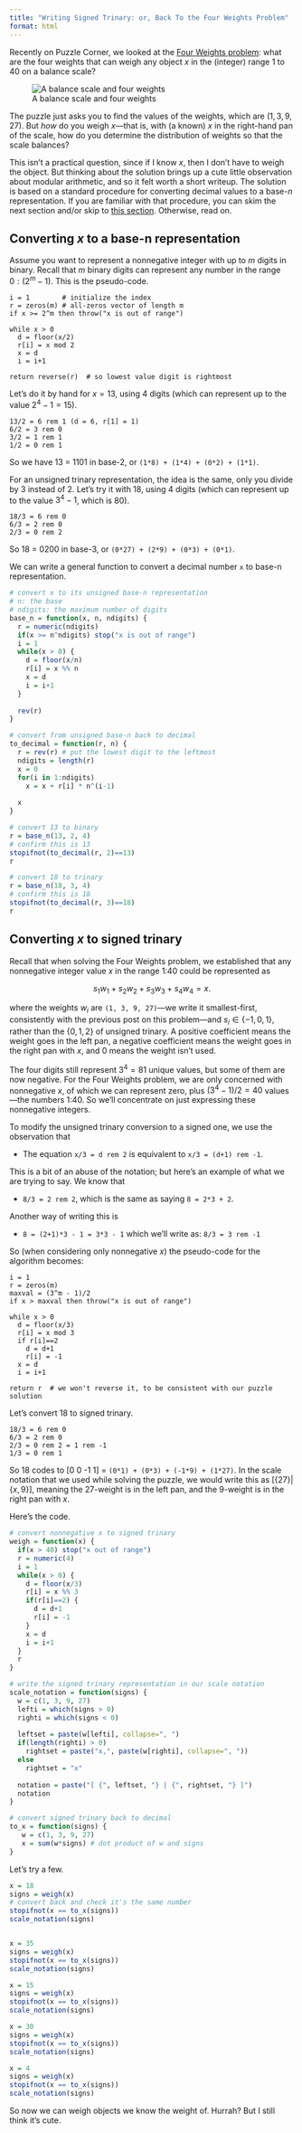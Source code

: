 ```yaml
---
title: "Writing Signed Trinary: or, Back To the Four Weights Problem"
format: html
---
```


Recently on Puzzle Corner, we looked at the [Four Weights problem](https://rworks.dev/posts/four-weights/): what are the four weights that can weigh any object $x$ in the (integer) range 1 to 40 on a balance scale?

![A balance scale and four weights](four-weights.jpg){fig-alt="A balance scale and four weights. source: Internet Archive"}

The puzzle just asks you to find the values of the weights, which are $(1, 3, 9, 27)$. But *how* do you weigh $x$---that is, with (a known) $x$ in the right-hand pan of the scale, how do you determine the distribution of weights so that the scale balances?

This isn't a practical question, since if I know $x$, then I don't have to weigh the object. But thinking about the solution brings up a cute little observation about modular arithmetic, and so it felt worth a short writeup. The solution is based on a standard procedure for converting decimal values to a base-$n$ representation. If you are familiar with that procedure, you can skim the next section and/or skip to [this section](/#converting-x-to-signed-trinary). Otherwise, read on.

## Converting $x$ to a base-n representation

Assume you want to represent a nonnegative integer with up to $m$ digits in binary.
Recall that $m$ binary digits can represent any number in the range $0 : (2^m - 1)$.
This is the pseudo-code.

```
i = 1        # initialize the index
r = zeros(m) # all-zeros vector of length m
if x >= 2^m then throw("x is out of range")

while x > 0
  d = floor(x/2)
  r[i] = x mod 2
  x = d
  i = i+1
  
return reverse(r)  # so lowest value digit is rightmost
```

Let's do it by hand for $x = 13$, using 4 digits (which can represent up to the value $2^4 - 1 =  15$).

```
13/2 = 6 rem 1 (d = 6, r[1] = 1)
6/2 = 3 rem 0
3/2 = 1 rem 1
1/2 = 0 rem 1
```

So we have 13 = 1101 in base-2, or `(1*8) + (1*4) + (0*2) + (1*1)`.

For an unsigned trinary representation, the idea is the same, only you divide by 3 instead of 2. Let's try it with 18, using 4 digits (which can represent up to the value $3^4 - 1$, which is 80).

```
18/3 = 6 rem 0
6/3 = 2 rem 0
2/3 = 0 rem 2
```

So 18 = 0200 in base-3, or `(0*27) + (2*9) + (0*3) + (0*1)`.

We can write a general function to convert a decimal number `x` to base-n representation.

```r

# convert x to its unsigned base-n representation
# n: the base
# ndigits: the maximum number of digits
base_n = function(x, n, ndigits) {
  r = numeric(ndigits)
  if(x >= n^ndigits) stop("x is out of range")
  i = 1
  while(x > 0) {
    d = floor(x/n)
    r[i] = x %% n
    x = d
    i = i+1
  }
  
  rev(r)
}

# convert from unsigned base-n back to decimal
to_decimal = function(r, n) {
  r = rev(r) # put the lowest digit to the leftmost
  ndigits = length(r) 
  x = 0
  for(i in 1:ndigits)
    x = x + r[i] * n^(i-1)
    
  x
}


```

```r
# convert 13 to binary
r = base_n(13, 2, 4)
# confirm this is 13
stopifnot(to_decimal(r, 2)==13)
r

# convert 18 to trinary
r = base_n(18, 3, 4)
# confirm this is 18
stopifnot(to_decimal(r, 3)==18)
r

```

## Converting $x$ to signed trinary

Recall that when solving the Four Weights problem, we established that any nonnegative integer value $x$ in the range 1:40 could be represented as

$$
s_1 w_1 + s_2 w_2 + s_3 w_3 + s_4 w_4 = x.
$$

where the weights $w_i$ are `(1, 3, 9, 27)`---we write it smallest-first, consistently with the previous post on this problem---and $s_i \in \{-1, 0, 1\}$, rather than the $\{0, 1, 2\}$ of unsigned trinary. A positive coefficient means the weight goes in the left pan, a negative coefficient means the weight goes in the right pan with $x$, and 0 means the weight isn't used.

The four digits still represent $3^4 = 81$ unique values, but some of them are now negative. For the Four Weights problem, we are only concerned with nonnegative $x$, of which we can represent zero, plus $(3^4 - 1)/2 = 40$ values---the numbers 1:40. So we'll concentrate on just expressing these nonnegative integers.

To modify the unsigned trinary conversion to a signed one, we use the observation that

* The equation `x/3 = d rem 2` is equivalent to `x/3 = (d+1) rem -1`. 

This is a bit of an abuse of the notation; but here's an example of what we are trying to say. We know that 

* `8/3 = 2 rem 2`, which is the same as saying  `8 = 2*3 + 2`. 

Another way of writing this is 

* `8 = (2+1)*3 - 1 = 3*3 - 1` which we'll write as:  `8/3 = 3 rem -1`

So (when considering only nonnegative $x$) the pseudo-code for the algorithm becomes:

```
i = 1
r = zeros(m)
maxval = (3^m - 1)/2
if x > maxval then throw("x is out of range")

while x > 0
  d = floor(x/3)
  r[i] = x mod 3
  if r[i]==2
    d = d+1
    r[i] = -1
  x = d
  i = i+1
  
return r  # we won't reverse it, to be consistent with our puzzle solution

```
Let's convert 18 to signed trinary.

```
18/3 = 6 rem 0
6/3 = 2 rem 0
2/3 = 0 rem 2 = 1 rem -1
1/3 = 0 rem 1
```
So 18 codes to [0 0 -1 1] = `(0*1) + (0*3) + (-1*9) + (1*27)`.
In the scale notation that we used while solving the puzzle, we would write this
as $[\{27\} | \{x, 9\}]$, meaning the 27-weight is in the left pan, and the 9-weight is in the
right pan with $x$.

Here's the code.

```r
# convert nonnegative x to signed trinary
weigh = function(x) {
  if(x > 40) stop("x out of range")
  r = numeric(4)
  i = 1
  while(x > 0) {
    d = floor(x/3)
    r[i] = x %% 3
    if(r[i]==2) {
      d = d+1
      r[i] = -1
    }
    x = d
    i = i+1
  }
  r
}

# write the signed trinary representation in our scale notation
scale_notation = function(signs) {
  w = c(1, 3, 9, 27)
  lefti = which(signs > 0)
  righti = which(signs < 0)
  
  leftset = paste(w[lefti], collapse=", ")
  if(length(righti) > 0)
    rightset = paste("x,", paste(w[righti], collapse=", "))
  else
    rightset = "x"
  
  notation = paste("[ {", leftset, "} | {", rightset, "} ]")
  notation
}

# convert signed trinary back to decimal
to_x = function(signs) {
   w = c(1, 3, 9, 27)
   x = sum(w*signs) # dot product of w and signs
}
```

Let's try a few.

```r
x = 18
signs = weigh(x)
# convert back and check it's the same number
stopifnot(x == to_x(signs))
scale_notation(signs)


x = 35
signs = weigh(x)
stopifnot(x == to_x(signs))
scale_notation(signs)

x = 15
signs = weigh(x)
stopifnot(x == to_x(signs))
scale_notation(signs)

x = 30
signs = weigh(x)
stopifnot(x == to_x(signs))
scale_notation(signs)

x = 4
signs = weigh(x)
stopifnot(x == to_x(signs))
scale_notation(signs)

```

So now we can weigh objects we know the weight of. Hurrah? But I still think it's cute.
